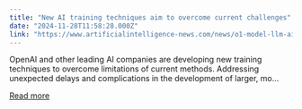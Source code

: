 ```yaml
---
title: "New AI training techniques aim to overcome current challenges"
date: "2024-11-28T11:58:28.000Z"
link: "https://www.artificialintelligence-news.com/news/o1-model-llm-ai-openai-training-research-next-generation/?utm_source=rss&utm_medium=rss&utm_campaign=o1-model-llm-ai-openai-training-research-next-generation"
---
```


OpenAI and other leading AI companies are developing new training techniques to overcome limitations of current methods. Addressing unexpected delays and complications in the development of larger, mo...

[Read more](https://www.artificialintelligence-news.com/news/o1-model-llm-ai-openai-training-research-next-generation/?utm_source=rss&utm_medium=rss&utm_campaign=o1-model-llm-ai-openai-training-research-next-generation)
